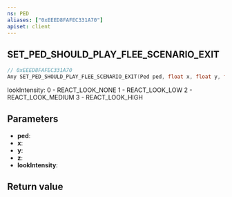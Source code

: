 ```yaml
---
ns: PED
aliases: ["0xEEED8FAFEC331A70"]
apiset: client
---
```

## SET_PED_SHOULD_PLAY_FLEE_SCENARIO_EXIT

```c
// 0xEEED8FAFEC331A70
Any SET_PED_SHOULD_PLAY_FLEE_SCENARIO_EXIT(Ped ped, float x, float y, float z, int lookIntensity);
```

lookIntensity:
0 - REACT_LOOK_NONE
1 - REACT_LOOK_LOW
2 - REACT_LOOK_MEDIUM
3 - REACT_LOOK_HIGH

## Parameters
* **ped**:
* **x**:
* **y**:
* **z**:
* **lookIntensity**:

## Return value